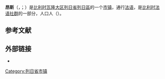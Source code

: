 {{noteTA|G1=比利时地名}}
{{Infobox Belgium municipality
|name=昂斯
|native_name= <small>{{native name|fr|Ans}}<br>{{native name|wa|Anse}}</small>
|picture=Place Nicolai Ans.jpg
|picture-legend=尼古拉广场（Place Nicolai）
|map=Ans Liège Belgium Map.svg
|map-legend=昂斯在[[列日省|列日省]]的位置
|arms=Héraldique Ville BE Ans.svg
|flag=Ans drapeau.svg
|region={{BE-REG-WAL}}
|community={{BE-FR}}
|province={{BE-PROV-LG}}
|arrondissement=[[列日區_(比利時)|列日區]]
|nis=62003
|pyramid-date=01/01/2006
|0-19=22.24
|20-64=58.62
|65=19.14
|foreigners=11.21
|foreigners-date=01/07/2005
|mayor=Grégory Philippin ([[社会党_(比利时)|PS]])
|majority=[[社会党_(比利时)|PS]] - [[革新运动|MR-IC]] - [[人道主义民主中心|CDH-RCA]]
|postal-codes=4430, 4431, 4432
|telephone-area=04
|web=[http://www.ans-commune.be/ www.ans-commune.be]
|coordinates = {{coord|50|40|N|05|31|E|region:BE|display=inline,title}}
}}
'''昂斯'''（{{lang-fr|Ans}}，{{IPA-fr|ɑ̃s}}；{{lang-wa|Anse}}）是[[比利时|比利时]][[瓦隆大区|瓦隆大区]][[列日省|列日省]][[列日區_(比利時)|列日區]]的一个[[市镇_(比利时)|市镇]]，通行[[法语|法语]]，是[[比利时法语社群|比利时法语社群]]的一部分，人口{{wikidata|property|normal+|P1082}}人（{{wikidata|qualifier|P1082|P585}}）。

== 参考文献 ==
{{Reflist}}

==外部链接==
* {{Commons category-inline|Ans}}

{{列日省市镇}}
{{Authority control}}
{{Liège-geo-stub}}
{{DEFAULTSORT:Ans}}
[[Category:列日省市镇|Category:列日省市镇]]